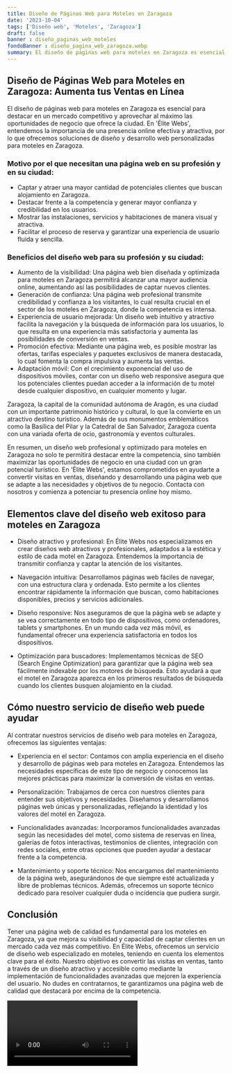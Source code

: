 ```yaml
---
title: Diseño de Páginas Web para Moteles en Zaragoza
date: '2023-10-04'
tags: ['Diseño web', 'Moteles', 'Zaragoza']
draft: false
banner : diseño_paginas_web_moteles
fondoBanner : diseño_pagina_web_zaragoza.webp
summary: El diseño de páginas web para moteles en Zaragoza es esencial para destacar en un mercado competitivo y aprovechar al máximo las oportunidades de negocio que ofrece la ciudad. En 'Élite Webs', entendemos la importancia de una presencia online efectiva y atractiva, por lo que ofrecemos soluciones de diseño y desarrollo web personalizadas para moteles en Zaragoza.
---
```


## Diseño de Páginas Web para Moteles en Zaragoza: Aumenta tus Ventas en Línea

El diseño de páginas web para moteles en Zaragoza es esencial para destacar en un mercado competitivo y aprovechar al máximo las oportunidades de negocio que ofrece la ciudad. En 'Élite Webs', entendemos la importancia de una presencia online efectiva y atractiva, por lo que ofrecemos soluciones de diseño y desarrollo web personalizadas para moteles en Zaragoza.

### Motivo por el que necesitan una página web en su profesión y en su ciudad:

- Captar y atraer una mayor cantidad de potenciales clientes que buscan alojamiento en Zaragoza.
- Destacar frente a la competencia y generar mayor confianza y credibilidad en los usuarios.
- Mostrar las instalaciones, servicios y habitaciones de manera visual y atractiva.
- Facilitar el proceso de reserva y garantizar una experiencia de usuario fluida y sencilla.

### Beneficios del diseño web para su profesión y su ciudad:

- Aumento de la visibilidad: Una página web bien diseñada y optimizada para moteles en Zaragoza permitirá alcanzar una mayor audiencia online, aumentando así las posibilidades de captar nuevos clientes.
- Generación de confianza: Una página web profesional transmite credibilidad y confianza a los visitantes, lo cual resulta crucial en el sector de los moteles en Zaragoza, donde la competencia es intensa.
- Experiencia de usuario mejorada: Un diseño web intuitivo y atractivo facilita la navegación y la búsqueda de información para los usuarios, lo que resulta en una experiencia más satisfactoria y aumenta las posibilidades de conversión en ventas.
- Promoción efectiva: Mediante una página web, es posible mostrar las ofertas, tarifas especiales y paquetes exclusivos de manera destacada, lo cual fomenta la compra impulsiva y aumenta las ventas.
- Adaptación móvil: Con el crecimiento exponencial del uso de dispositivos móviles, contar con un diseño web responsive asegura que los potenciales clientes puedan acceder a la información de tu motel desde cualquier dispositivo, en cualquier momento y lugar.

Zaragoza, la capital de la comunidad autónoma de Aragón, es una ciudad con un importante patrimonio histórico y cultural, lo que la convierte en un atractivo destino turístico. Además de sus monumentos emblemáticos como la Basílica del Pilar y la Catedral de San Salvador, Zaragoza cuenta con una variada oferta de ocio, gastronomía y eventos culturales.

En resumen, un diseño web profesional y optimizado para moteles en Zaragoza no solo te permitirá destacar entre la competencia, sino también maximizar las oportunidades de negocio en una ciudad con un gran potencial turístico. En 'Élite Webs', estamos comprometidos en ayudarte a convertir visitas en ventas, diseñando y desarrollando una página web que se adapte a las necesidades y objetivos de tu negocio. Contacta con nosotros y comienza a potenciar tu presencia online hoy mismo.

<GifSeo />

<Cta />

## Elementos clave del diseño web exitoso para moteles en Zaragoza

- Diseño atractivo y profesional: En Élite Webs nos especializamos en crear diseños web atractivos y profesionales, adaptados a la estética y estilo de cada motel en Zaragoza. Entendemos la importancia de transmitir confianza y captar la atención de los visitantes.

- Navegación intuitiva: Desarrollamos páginas web fáciles de navegar, con una estructura clara y ordenada. Esto permite a los clientes encontrar rápidamente la información que buscan, como habitaciones disponibles, precios y servicios adicionales.

- Diseño responsive: Nos aseguramos de que la página web se adapte y se vea correctamente en todo tipo de dispositivos, como ordenadores, tablets y smartphones. En un mundo cada vez más móvil, es fundamental ofrecer una experiencia satisfactoria en todos los dispositivos.

- Optimización para buscadores: Implementamos técnicas de SEO (Search Engine Optimization) para garantizar que la página web sea fácilmente indexable por los motores de búsqueda. Esto ayudará a que el motel en Zaragoza aparezca en los primeros resultados de búsqueda cuando los clientes busquen alojamiento en la ciudad.

## Cómo nuestro servicio de diseño web puede ayudar

Al contratar nuestros servicios de diseño web para moteles en Zaragoza, ofrecemos las siguientes ventajas:

- Experiencia en el sector: Contamos con amplia experiencia en el diseño y desarrollo de páginas web para moteles en Zaragoza. Entendemos las necesidades específicas de este tipo de negocio y conocemos las mejores prácticas para maximizar la conversión de visitas en ventas.

- Personalización: Trabajamos de cerca con nuestros clientes para entender sus objetivos y necesidades. Diseñamos y desarrollamos páginas web únicas y personalizadas, reflejando la identidad y los valores del motel en Zaragoza.

- Funcionalidades avanzadas: Incorporamos funcionalidades avanzadas según las necesidades del motel, como sistema de reservas en línea, galerías de fotos interactivas, testimonios de clientes, integración con redes sociales, entre otras opciones que pueden ayudar a destacar frente a la competencia.

- Mantenimiento y soporte técnico: Nos encargamos del mantenimiento de la página web, asegurándonos de que siempre esté actualizada y libre de problemas técnicos. Además, ofrecemos un soporte técnico dedicado para resolver cualquier duda o incidencia que pudiera surgir.

## Conclusión

Tener una página web de calidad es fundamental para los moteles en Zaragoza, ya que mejora su visibilidad y capacidad de captar clientes en un mercado cada vez más competitivo. En Élite Webs, ofrecemos un servicio de diseño web especializado en moteles, teniendo en cuenta los elementos clave para el éxito. Nuestro objetivo es convertir las visitas en ventas, tanto a través de un diseño atractivo y accesible como mediante la implementación de funcionalidades avanzadas que mejoren la experiencia del usuario. No dudes en contratarnos, te garantizamos una página web de calidad que destacará por encima de la competencia.

<Video />

<CtaBot job='Moteles' city='Zaragoza'/>

<Gmaps query='Zaragoza+españa+maps' />